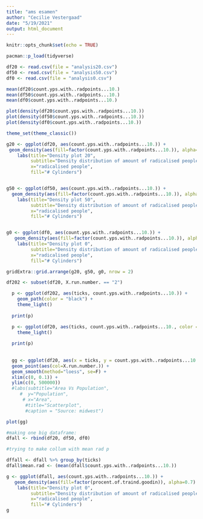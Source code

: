 ```yaml
---
title: "ams esamen"
author: "Cecilie Vestergaad"
date: "5/19/2021"
output: html_document
---
```


```r
knitr::opts_chunk$set(echo = TRUE)
```

```r
pacman::p_load(tidyverse)
```


```r
df20 <- read.csv(file = "analysis20.csv")
df50 <- read.csv(file = "analysis50.csv")
df0 <- read.csv(file = "analysis0.csv")

mean(df20$count.yps.with..radpoints...10.)
mean(df50$count.yps.with..radpoints...10.)
mean(df0$count.yps.with..radpoints...10.)
```


```r
plot(density(df20$count.yps.with..radpoints...10.))
plot(density(df50$count.yps.with..radpoints...10.))
plot(density(df0$count.yps.with..radpoints...10.))
```


```r
theme_set(theme_classic())

g20 <- ggplot(df20, aes(count.yps.with..radpoints...10.)) +
 geom_density(aes(fill=factor(count.yps.with..radpoints...10.)), alpha=0.8) + 
    labs(title="Density plot 20", 
         subtitle="Density distribution of amount of radicalised people",
         x="radicalised people",
         fill="# Cylinders")


g50 <- ggplot(df50, aes(count.yps.with..radpoints...10.)) +
  geom_density(aes(fill=factor(count.yps.with..radpoints...10.)), alpha=0.8) + 
    labs(title="Density plot 50", 
         subtitle="Density distribution of amount of radicalised people",
         x="radicalised people",
         fill="# Cylinders")


g0 <- ggplot(df0, aes(count.yps.with..radpoints...10.)) +
   geom_density(aes(fill=factor(count.yps.with..radpoints...10.)), alpha=0.8) + 
    labs(title="Density plot 0", 
         subtitle="Density distribution of amount of radicalised people",
         x="radicalised people",
         fill="# Cylinders")

gridExtra::grid.arrange(g20, g50, g0, nrow = 2)
```



```r
df202 <- subset(df20, X.run.number. == "2")

  p <- ggplot(df202, aes(ticks, count.yps.with..radpoints...10.)) +
    geom_path(color = "black") +
    theme_light() 
  
  print(p)
```


```r

  p <- ggplot(df20, aes(ticks, count.yps.with..radpoints...10., color = X.run.number.)) +
    theme_light() 
  
  print(p)
  
  
  gg <- ggplot(df20, aes(x = ticks, y = count.yps.with..radpoints...10.)) + 
  geom_point(aes(col=X.run.number.)) + 
  geom_smooth(method="loess", se=F) + 
  xlim(c(0, 0.1)) + 
  ylim(c(0, 500000)) 
  #labs(subtitle="Area Vs Population", 
     #  y="Population", 
      # x="Area", 
       #title="Scatterplot", 
       #caption = "Source: midwest")

plot(gg)
```


```r
#making one big dataframe:
dfall <- rbind(df20, df50, df0)
```


```r
#trying to make collum with mean rad p

dffall <- dfall %>% group_by(ticks)  
dfall$mean.rad <- (mean(dfall$count.yps.with..radpoints...10.))

```


```r
g <- ggplot(dfall, aes(count.yps.with..radpoints...10.)) +
   geom_density(aes(fill=factor(procent.of.traind.goodin)), alpha=0.7) + 
    labs(title="Density plot 0", 
         subtitle="Density distribution of amount of radicalised people",
         x="radicalised people",
         fill="# Cylinders")
g
```

